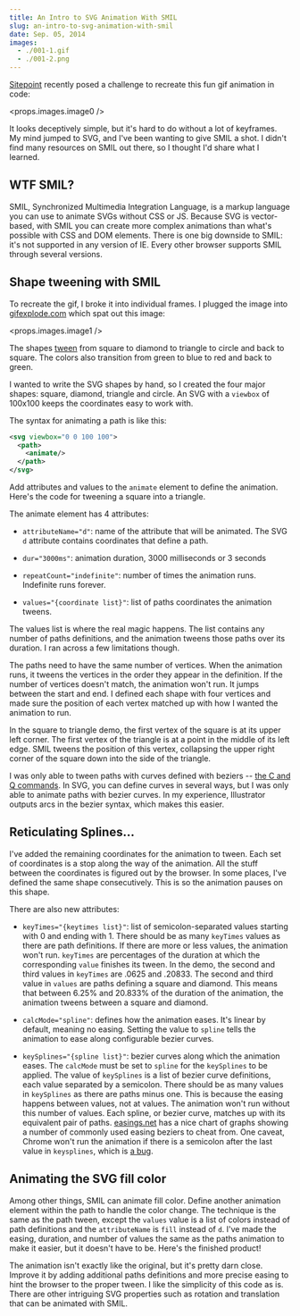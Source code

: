 ```yaml
---
title: An Intro to SVG Animation With SMIL
slug: an-intro-to-svg-animation-with-smil
date: Sep. 05, 2014
images:
  - ./001-1.gif
  - ./001-2.png
---
```



[Sitepoint](http://www.sitepoint.com/challenge-1-recreate-gif-css/ "link to Sitepoint article") recently posed a challenge to recreate this fun gif animation in code:

<props.images.image0 />

It looks deceptively simple, but it's hard to do without a lot of keyframes. My mind jumped to SVG, and I've been wanting to give SMIL a shot. I didn't find many resources on SMIL out there, so I thought I'd share what I learned.

## WTF SMIL?

SMIL, Synchronized Multimedia Integration Language, is a markup language you can use to animate SVGs without CSS or JS. Because SVG is vector-based, with SMIL you can create more complex animations than what's possible with CSS and DOM elements. There is one big downside to SMIL: it's not supported in any version of IE. Every other browser supports SMIL through several versions.

## Shape tweening with SMIL

To recreate the gif, I broke it into individual frames. I plugged the image into [gifexplode.com](http://gifexplode.com/ "link to gifexplode.com") which spat out this image:

<props.images.image1 />

The shapes [tween](http://en.wikipedia.org/wiki/Inbetweening "link to wikipedia article on inbetweening") from square to diamond to triangle to circle and back to square. The colors also transition from green to blue to red and back to green.

I wanted to write the SVG shapes by hand, so I created the four major shapes: square, diamond, triangle and circle. An SVG with a `viewbox` of 100x100 keeps the coordinates easy to work with.

The syntax for animating a path is like this:

```svg
<svg viewbox="0 0 100 100">
  <path>
    <animate/>
  </path>
</svg>
```

Add attributes and values to the `animate` element to define the animation. Here's the code for tweening a square into a triangle.

<Codepen slug="ufHnd" />

The animate element has 4 attributes:

- `attributeName="d"`: name of the attribute that will be animated. The SVG `d` attribute contains coordinates that define a path.

- `dur="3000ms"`: animation duration, 3000 milliseconds or 3 seconds

- `repeatCount="indefinite"`: number of times the animation runs. Indefinite runs forever.

- `values="{coordinate list}"`: list of paths coordinates the animation tweens.

The values list is where the real magic happens. The list contains any number of paths definitions, and the animation tweens those paths over its duration. I ran across a few limitations though.

The paths need to have the same number of vertices. When the animation runs, it tweens the vertices in the order they appear in the definition. If the number of vertices doesn't match, the animation won't run. It jumps between the start and end. I defined each shape with four vertices and made sure the position of each vertex matched up with how I wanted the animation to run.

In the square to triangle demo, the first vertex of the square is at its upper left corner. The first vertex of the triangle is at a point in the middle of its left edge. SMIL tweens the position of this vertex, collapsing the upper right corner of the square down into the side of the triangle.

I was only able to tween paths with curves defined with beziers -- [the C and Q commands](http://www.w3.org/TR/SVG/paths.html#PathDataCurveCommands "link to the SVG spec c command"). In SVG, you can define curves in several ways, but I was only able to animate paths with bezier curves. In my experience, Illustrator outputs arcs in the bezier syntax, which makes this easier.

## Reticulating Splines...

<Codepen slug="eIhdC" />

I've added the remaining coordinates for the animation to tween. Each set of coordinates is a stop along the way of the animation. All the stuff between the coordinates is figured out by the browser. In some places, I've defined the same shape consecutively. This is so the animation pauses on this shape.

There are also new attributes:

- `keyTimes="{keytimes list}"`: list of semicolon-separated values starting with 0 and ending with 1\. There should be as many `keyTimes` values as there are path definitions. If there are more or less values, the animation won't run. `keyTimes` are percentages of the duration at which the corresponding `value` finishes its tween. In the demo, the second and third values in `keyTimes` are .0625 and .20833\. The second and third value in `values` are paths defining a square and diamond. This means that between 6.25% and 20.833% of the duration of the animation, the animation tweens between a square and diamond.

- `calcMode="spline"`: defines how the animation eases. It's linear by default, meaning no easing. Setting the value to `spline` tells the animation to ease along configurable bezier curves.

- `keySplines="{spline list}"`: bezier curves along which the animation eases. The `calcMode` must be set to `spline` for the `keySplines` to be applied. The value of `keySplines` is a list of bezier curve definitions, each value separated by a semicolon. There should be as many values in `keySplines` as there are paths minus one. This is because the easing happens between values, not at values. The animation won't run without this number of values. Each spline, or bezier curve, matches up with its equivalent pair of paths. [easings.net](<[http://easings.net/](http://easings.net/)> "link to easings.net") has a nice chart of graphs showing a number of commonly used easing beziers to cheat from. One caveat, Chrome won't run the animation if there is a semicolon after the last value in `keysplines`, which is [a bug](https://code.google.com/p/chromium/issues/detail?id=410379&thanks=410379&ts=1409765768 "link to Chrome bug report").

## Animating the SVG fill color

Among other things, SMIL can animate fill color. Define another animation element within the path to handle the color change. The technique is the same as the path tween, except the `values` value is a list of colors instead of path definitions and the `attributeName` is `fill` instead of `d`. I've made the easing, duration, and number of values the same as the paths animation to make it easier, but it doesn't have to be. Here's the finished product!

<Codepen slug="qbvKt" />

The animation isn't exactly like the original, but it's pretty darn close. Improve it by adding additional paths definitions and more precise easing to hint the browser to the proper tween. I like the simplicity of this code as is. There are other intriguing SVG properties such as rotation and translation that can be animated with SMIL.
